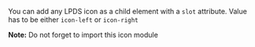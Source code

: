 You can add any LPDS icon as a child element with a `slot` attribute.
Value has to be either `icon-left` or `icon-right`

**Note:** Do not forget to import this icon module
